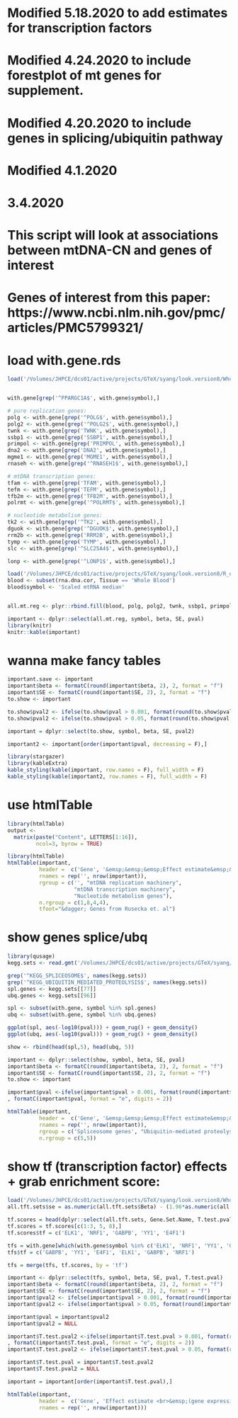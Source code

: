 # Modified 5.18.2020 to add estimates for transcription factors
# Modified 4.24.2020 to include forestplot of mt genes for supplement.
# Modified 4.20.2020 to include genes in splicing/ubiquitin pathway
# Modified 4.1.2020
# 3.4.2020

# This script will look at associations between mtDNA-CN and genes of interest
# Genes of interest from this paper: https://www.ncbi.nlm.nih.gov/pmc/articles/PMC5799321/

# load with.gene.rds
```r
load('/Volumes/JHPCE/dcs01/active/projects/GTeX/syang/look.version8/Whole Blood/with.gene.rds')


with.gene[grep('^PPARGC1A$', with.gene$symbol),]

# pure replication genes:
polg <- with.gene[grep('^POLG$', with.gene$symbol),]
polg2 <- with.gene[grep('^POLG2$', with.gene$symbol),]
twnk <- with.gene[grep('TWNK', with.gene$symbol),]
ssbp1 <- with.gene[grep('SSBP1', with.gene$symbol),]
primpol <- with.gene[grep('PRIMPOL', with.gene$symbol),]
dna2 <- with.gene[grep('DNA2', with.gene$symbol),]
mgme1 <- with.gene[grep('MGME1', with.gene$symbol),]
rnaseh <- with.gene[grep('^RNASEH1$', with.gene$symbol),]

# mtDNA transcription genes:
tfam <- with.gene[grep('TFAM', with.gene$symbol),]
tefm <- with.gene[grep('TEFM', with.gene$symbol),]
tfb2m <- with.gene[grep('TFB2M', with.gene$symbol),]
polrmt <- with.gene[grep('^POLRMT$', with.gene$symbol),]

# nucleotide metabolism genes:
tk2 <- with.gene[grep('^TK2', with.gene$symbol),]
dguok <- with.gene[grep('^DGUOK$', with.gene$symbol),]
rrm2b <- with.gene[grep('RRM2B', with.gene$symbol),]
tymp <- with.gene[grep('TYMP', with.gene$symbol),]
slc <- with.gene[grep('^SLC25A4$', with.gene$symbol),]

lonp <- with.gene[grep('^LONP1$', with.gene$symbol),]

load('/Volumes/JHPCE/dcs01/active/projects/GTeX/syang/look.version8/R_objects/rna.dna.cor.SCALED.rds')
blood <- subset(rna.dna.cor, Tissue == 'Whole Blood')
blood$symbol <- 'Scaled mtRNA median'


all.mt.reg <- plyr::rbind.fill(blood, polg, polg2, twnk, ssbp1, primpol, dna2, mgme1, rnaseh, tfam, tefm, tfb2m, polrmt, tk2, dguok, rrm2b, tymp, slc)

important <- dplyr::select(all.mt.reg, symbol, beta, SE, pval)
library(knitr)
knitr::kable(important)
```

# wanna make fancy tables
```r
important.save <- important
important$beta <- formatC(round(important$beta, 2), 2, format = "f")
important$SE <- formatC(round(important$SE, 2), 2, format = "f")
to.show <- important

to.show$pval2 <- ifelse(to.show$pval > 0.001, format(round(to.show$pval, 3), nsmall = 3), formatC(to.show$pval, format = "e", digits = 2))
to.show$pval2 <- ifelse(to.show$pval > 0.05, format(round(to.show$pval, 2), nsmall = 2), to.show$pval2)

important = dplyr::select(to.show, symbol, beta, SE, pval2)

important2 <- important[order(important$pval, decreasing = F),]

library(stargazer)
library(kableExtra)
kable_styling(kable(important, row.names = F), full_width = F)
kable_styling(kable(important2, row.names = F), full_width = F)
```

# use htmlTable
```r
library(htmlTable)
output <- 
  matrix(paste("Content", LETTERS[1:16]), 
         ncol=3, byrow = TRUE)

library(htmlTable)
htmlTable(important,
          header =  c('Gene', '&emsp;&emsp;&emsp;Effect estimate&emsp;&emsp;&emsp;', 'Standard error', '&emsp;P-value&emsp;'),
          rnames = rep('', nrow(important)),
          rgroup = c('', "mtDNA replication machinery",
                     "mtDNA transcription machinery",
                     "Nucleotide metabolism genes"),
          n.rgroup = c(1,8,4,4),
          tfoot="&dagger; Genes from Rusecka et. al")

```

# show genes splice/ubq
```r
library(qusage)
kegg.sets <- read.gmt('/Volumes/JHPCE/dcs01/active/projects/GTeX/syang/look.version8/GO_enrich/MsigDB/c2.cp.kegg.v7.0.symbols.gmt')

grep('^KEGG_SPLICEOSOME$', names(kegg.sets))
grep('^KEGG_UBIQUITIN_MEDIATED_PROTEOLYSIS$', names(kegg.sets))
spl.genes <- kegg.sets[[77]]
ubq.genes <- kegg.sets[[96]]

spl <- subset(with.gene, symbol %in% spl.genes)
ubq <- subset(with.gene, symbol %in% ubq.genes)

ggplot(spl, aes(-log10(pval))) + geom_rug() + geom_density()
ggplot(ubq, aes(-log10(pval))) + geom_rug() + geom_density()

show <- rbind(head(spl,5), head(ubq, 5))

important <- dplyr::select(show, symbol, beta, SE, pval)
important$beta <- formatC(round(important$beta, 2), 2, format = "f")
important$SE <- formatC(round(important$SE, 2), 2, format = "f")
to.show <- important

important$pval <-ifelse(important$pval > 0.001, format(round(important$pval, 3), nsmall = 3)
, formatC(important$pval, format = "e", digits = 2))

htmlTable(important,
          header =  c('Gene', '&emsp;&emsp;&emsp;Effect estimate&emsp;&emsp;&emsp;', 'Standard error', '&emsp;P-value&emsp;'),
          rnames = rep('', nrow(important)),
          rgroup = c('Spliceosome genes', "Ubiquitin-mediated proteolysis genes"),
          n.rgroup = c(5,5))
```

# show tf (transcription factor) effects + grab enrichment score:
```r
load('/Volumes/JHPCE/dcs01/active/projects/GTeX/syang/look.version8/Whole Blood/all.tft.rds')
all.tft.sets$se = as.numeric(all.tft.sets$Beta) - (1.96*as.numeric(all.tft.sets$Confint.Upper))

tf.scores = head(dplyr::select(all.tft.sets, Gene.Set.Name, T.test.pval, Beta, se), 15)
tf.scores = tf.scores[c(1:3, 5, 8),]
tf.scores$tf = c('ELK1', 'NRF1', 'GABPB', 'YY1', 'E4F1')

tfs = with.gene[which(with.gene$symbol %in% c('ELK1', 'NRF1', 'YY1', 'GABPB1', 'GABPB2', 'E4F1')),]
tfs$tf = c('GABPB', 'YY1', 'E4F1', 'ELK1', 'GABPB', 'NRF1')

tfs = merge(tfs, tf.scores, by = 'tf')

important <- dplyr::select(tfs, symbol, beta, SE, pval, T.test.pval)
important$beta <- formatC(round(important$beta, 2), 2, format = "f")
important$SE <- formatC(round(important$SE, 2), 2, format = "f")
important$pval2 <- ifelse(important$pval > 0.001, format(round(important$pval, 3), nsmall = 3), formatC(important$pval, format = "e", digits = 2))
important$pval2 <- ifelse(important$pval > 0.05, format(round(important$pval, 2), nsmall = 2), important$pval2)

important$pval = important$pval2
important$pval2 = NULL

important$T.test.pval2 <-ifelse(important$T.test.pval > 0.001, format(round(important$T.test.pval, 3), nsmall = 3)
, formatC(important$T.test.pval, format = "e", digits = 2))
important$T.test.pval2 <- ifelse(important$T.test.pval > 0.05, format(round(important$T.test.pval, 2), nsmall = 2), important$T.test.pval2)

important$T.test.pval = important$T.test.pval2
important$T.test.pval2 = NULL

important = important[order(important$T.test.pval),]

htmlTable(important,
          header =  c('Gene', 'Effect estimate <br>&emsp;(gene expression)&emsp;', 'Standard error <br>&emsp;(gene expression)&emsp;',  'P-value <br>&emsp;(gene expression)&emsp;', "P-value <br>&emsp;(enriched target sequences)&emsp;"),
          rnames = rep('', nrow(important)))
```


